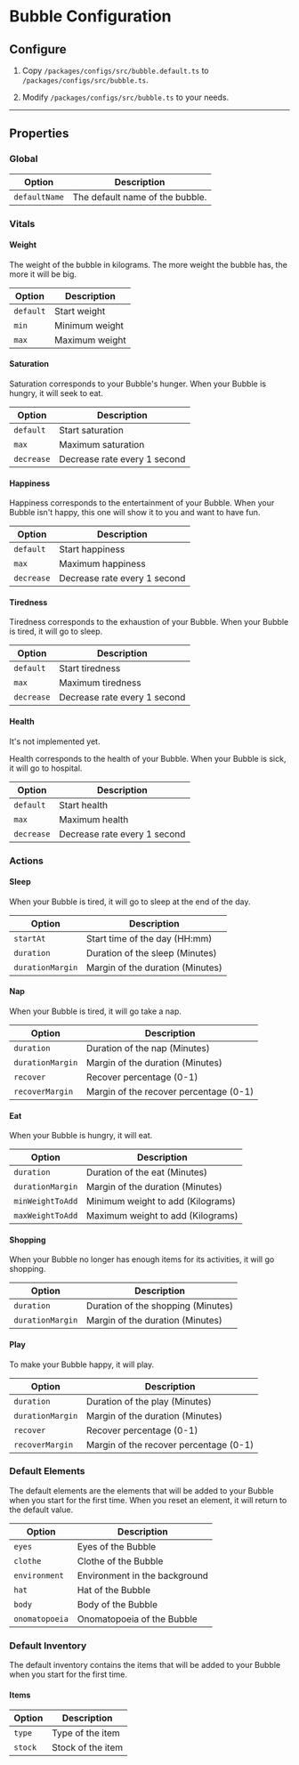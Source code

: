 
# Bubble Configuration

## Configure

1. Copy `/packages/configs/src/bubble.default.ts` to `/packages/configs/src/bubble.ts`.

2. Modify `/packages/configs/src/bubble.ts` to your needs.

---

## Properties

### Global

| Option        | Description                     |
| ------------- | ------------------------------- |
| `defaultName` | The default name of the bubble. |

### Vitals

#### Weight

The weight of the bubble in kilograms.
The more weight the bubble has, the more it will be big.

| Option    | Description    |
| --------- | -------------- |
| `default` | Start weight   |
| `min`     | Minimum weight |
| `max`     | Maximum weight |

#### Saturation

Saturation corresponds to your Bubble's hunger.
When your Bubble is hungry, it will seek to eat.

| Option     | Description                  |
| ---------- | ---------------------------- |
| `default`  | Start saturation             |
| `max`      | Maximum saturation           |
| `decrease` | Decrease rate every 1 second |

#### Happiness

Happiness corresponds to the entertainment of your Bubble.
When your Bubble isn't happy, this one will show it to you and want to have fun.

| Option     | Description                  |
| ---------- | ---------------------------- |
| `default`  | Start happiness              |
| `max`      | Maximum happiness            |
| `decrease` | Decrease rate every 1 second |

#### Tiredness

Tiredness corresponds to the exhaustion of your Bubble.
When your Bubble is tired, it will go to sleep.

| Option     | Description                  |
| ---------- | ---------------------------- |
| `default`  | Start tiredness              |
| `max`      | Maximum tiredness            |
| `decrease` | Decrease rate every 1 second |

#### Health

<Callout emoji="⚠️">It's not implemented yet.</Callout>

Health corresponds to the health of your Bubble. When your Bubble is sick, it will
go to hospital.

| Option     | Description                  |
| ---------- | ---------------------------- |
| `default`  | Start health                 |
| `max`      | Maximum health               |
| `decrease` | Decrease rate every 1 second |

### Actions

#### Sleep

When your Bubble is tired, it will go to sleep at the end of the day.

| Option           | Description                      |
| ---------------- | -------------------------------- |
| `startAt`        | Start time of the day (HH:mm)    |
| `duration`       | Duration of the sleep (Minutes)  |
| `durationMargin` | Margin of the duration (Minutes) |

#### Nap

When your Bubble is tired, it will go take a nap.

| Option           | Description                            |
| ---------------- | -------------------------------------- |
| `duration`       | Duration of the nap (Minutes)          |
| `durationMargin` | Margin of the duration (Minutes)       |
| `recover`        | Recover percentage (0-1)               |
| `recoverMargin`  | Margin of the recover percentage (0-1) |

#### Eat

When your Bubble is hungry, it will eat.

| Option           | Description                       |
| ---------------- | --------------------------------- |
| `duration`       | Duration of the eat (Minutes)     |
| `durationMargin` | Margin of the duration (Minutes)  |
| `minWeightToAdd` | Minimum weight to add (Kilograms) |
| `maxWeightToAdd` | Maximum weight to add (Kilograms) |

#### Shopping

When your Bubble no longer has enough items for its activities, it will go shopping.

| Option           | Description                        |
| ---------------- | ---------------------------------- |
| `duration`       | Duration of the shopping (Minutes) |
| `durationMargin` | Margin of the duration (Minutes)   |

#### Play

To make your Bubble happy, it will play.

| Option           | Description                            |
| ---------------- | -------------------------------------- |
| `duration`       | Duration of the play (Minutes)         |
| `durationMargin` | Margin of the duration (Minutes)       |
| `recover`        | Recover percentage (0-1)               |
| `recoverMargin`  | Margin of the recover percentage (0-1) |

### Default Elements

The default elements are the elements that will be added to your Bubble when you start for the first time.
When you reset an element, it will return to the default value.

| Option         | Description                   |
| -------------- | ----------------------------- |
| `eyes`         | Eyes of the Bubble            |
| `clothe`       | Clothe of the Bubble          |
| `environment`  | Environment in the background |
| `hat`          | Hat of the Bubble             |
| `body`         | Body of the Bubble            |
| `onomatopoeia` | Onomatopoeia of the Bubble    |

### Default Inventory

The default inventory contains the items that will be added to your Bubble when you start for the first time.

#### Items

| Option  | Description       |
| ------- | ----------------- |
| `type`  | Type of the item  |
| `stock` | Stock of the item |
